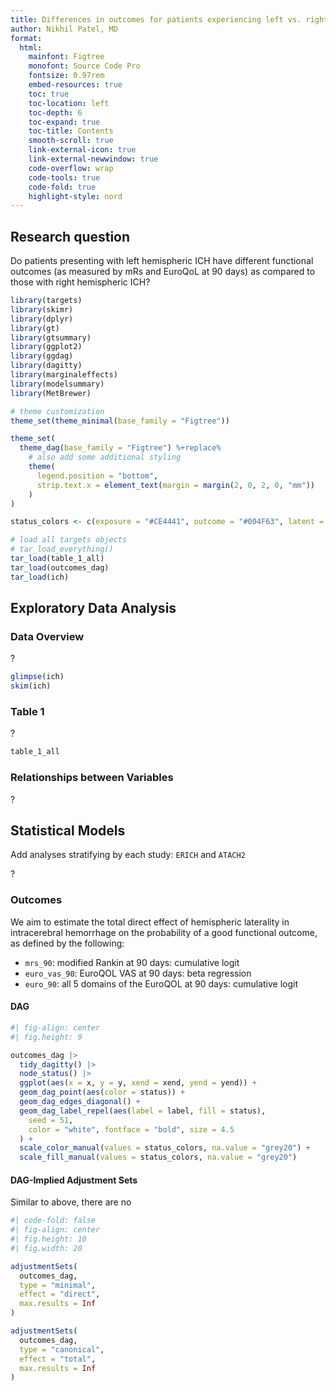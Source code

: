 ```yaml
---
title: Differences in outcomes for patients experiencing left vs. right hemisphere ICH
author: Nikhil Patel, MD
format:
  html: 
    mainfont: Figtree
    monofont: Source Code Pro
    fontsize: 0.97rem
    embed-resources: true
    toc: true
    toc-location: left
    toc-depth: 6
    toc-expand: true
    toc-title: Contents
    smooth-scroll: true
    link-external-icon: true
    link-external-newwindow: true
    code-overflow: wrap
    code-tools: true
    code-fold: true
    highlight-style: nord
---
```


::: {.callout-note icon="false"}
## Research question

Do patients presenting with left hemispheric ICH have different functional outcomes (as measured by mRs and EuroQoL at 90 days) as compared to those with right hemispheric ICH?

:::


```r
library(targets)
library(skimr)
library(dplyr)
library(gt)
library(gtsummary)
library(ggplot2)
library(ggdag)
library(dagitty)
library(marginaleffects)
library(modelsummary)
library(MetBrewer)

# theme customization
theme_set(theme_minimal(base_family = "Figtree"))

theme_set(
  theme_dag(base_family = "Figtree") %+replace%
    # also add some additional styling
    theme(
      legend.position = "bottom",
      strip.text.x = element_text(margin = margin(2, 0, 2, 0, "mm"))
    )
)

status_colors <- c(exposure = "#CE4441", outcome = "#004F63", latent = "grey80")

# load all targets objects
# tar_load_everything()
tar_load(table_1_all)
tar_load(outcomes_dag)
tar_load(ich)

```

## Exploratory Data Analysis

### Data Overview

::: {.callout-warning title="Issues to Address"}

?

:::

```r

glimpse(ich)
skim(ich)

```


### Table 1

::: {.callout-warning title="Issues to Address"}

?

:::


```r

table_1_all

```

### Relationships between Variables

::: {.callout-important title="Other Considerations"}

?

:::


## Statistical Models

::: {.callout-important title="Other Considerations"}

Add analyses stratifying by each study: `ERICH` and `ATACH2`

?

:::

### Outcomes

We aim to estimate the total direct effect of hemispheric laterality in intracerebral hemorrhage on the probability of a good functional outcome, as defined by the following:

* `mrs_90`: modified Rankin at 90 days: cumulative logit
* `euro_vas_90`: EuroQOL VAS at 90 days: beta regression
* `euro_90`: all 5 domains of the EuroQOL at 90 days: cumulative logit

#### DAG

```r
#| fig-align: center
#| fig.height: 9

outcomes_dag |>
  tidy_dagitty() |>
  node_status() |>
  ggplot(aes(x = x, y = y, xend = xend, yend = yend)) +
  geom_dag_point(aes(color = status)) +
  geom_dag_edges_diagonal() +
  geom_dag_label_repel(aes(label = label, fill = status),
    seed = 51,
    color = "white", fontface = "bold", size = 4.5
  ) +
  scale_color_manual(values = status_colors, na.value = "grey20") +
  scale_fill_manual(values = status_colors, na.value = "grey20")

```

#### DAG-Implied Adjustment Sets

Similar to above, there are no 

```r
#| code-fold: false
#| fig-align: center
#| fig.height: 10
#| fig.width: 20

adjustmentSets(
  outcomes_dag,
  type = "minimal",
  effect = "direct",
  max.results = Inf
)

adjustmentSets(
  outcomes_dag,
  type = "canonical",
  effect = "total",
  max.results = Inf
)

```